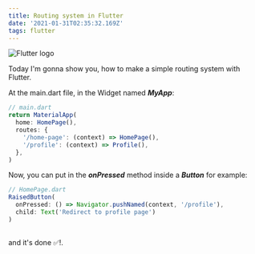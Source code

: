 ```yaml
---
title: Routing system in Flutter
date: '2021-01-31T02:35:32.169Z'
tags: flutter
---
```


![Flutter logo](./flutter.png)

Today I'm gonna show you, how to make a simple routing system with Flutter.

At the main.dart file, in the Widget named ***MyApp***:

```js
// main.dart
return MaterialApp(
  home: HomePage(),
  routes: {
    '/home-page': (context) => HomePage(),
    '/profile': (context) => Profile(),
  },
)
```

<!-- Ensuite il suffit de faire un button dans votre HomePage par exemple et mettre dans le *OnPressed*: -->
Now, you can put in the ***onPressed*** method inside a ***Button*** for example:
```js
// HomePage.dart
RaisedButton(
  onPressed: () => Navigator.pushNamed(context, '/profile'),
  child: Text('Redirect to profile page')
)
  
```

and it's done ✅!.